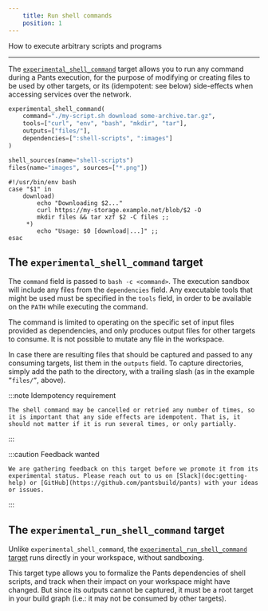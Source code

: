 ```yaml
---
    title: Run shell commands
    position: 1
---
```


How to execute arbitrary scripts and programs

---

The [`experimental_shell_command`](doc:reference-experimental_shell_command) target allows you to run any command during a Pants execution, for the purpose of modifying or creating files to be used by other targets, or its (idempotent: see below) side-effects when accessing services over the network.

```python title="BUILD"
experimental_shell_command(
    command="./my-script.sh download some-archive.tar.gz",
    tools=["curl", "env", "bash", "mkdir", "tar"],
    outputs=["files/"],
    dependencies=[":shell-scripts", ":images"]
)

shell_sources(name="shell-scripts")
files(name="images", sources=["*.png"])
```

```shell title="my-script.sh"
#!/usr/bin/env bash
case "$1" in
    download)
        echo "Downloading $2..."
        curl https://my-storage.example.net/blob/$2 -O
        mkdir files && tar xzf $2 -C files ;;
     *)
        echo "Usage: $0 [download|...]" ;;
esac
```

## The `experimental_shell_command` target

The `command` field is passed to `bash -c <command>`. The execution sandbox will include any files from the `dependencies` field. Any executable tools that might be used must be specified in the `tools` field, in order to be available on the `PATH` while executing the command.

The command is limited to operating on the specific set of input files provided as dependencies, and only produces output files for other targets to consume. It is not possible to mutate any file in the workspace.

In case there are resulting files that should be captured and passed to any consuming targets, list them in the `outputs` field. To capture directories, simply add the path to the directory, with a trailing slash (as in the example `”files/”`, above).

:::note Idempotency requirement

    The shell command may be cancelled or retried any number of times, so it is important that any side effects are idempotent. That is, it should not matter if it is run several times, or only partially.

:::

:::caution Feedback wanted

    We are gathering feedback on this target before we promote it from its experimental status. Please reach out to us on [Slack](doc:getting-help) or [GitHub](https://github.com/pantsbuild/pants) with your ideas or issues.

:::

## The `experimental_run_shell_command` target

Unlike `experimental_shell_command`, the [`experimental_run_shell_command` target](doc:reference-experimental_run_shell_command) runs directly in your workspace, without sandboxing.

This target type allows you to formalize the Pants dependencies of shell scripts, and track when their impact on your workspace might have changed. But since its outputs cannot be captured, it must be a root target in your build graph (i.e.: it may not be consumed by other targets).
